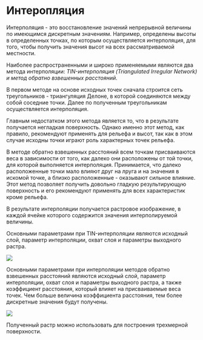 # Интеропляция

Интерполяция - это восстановление значений непрерывной величины по имеющимся дискретным значениям. Например, определены высоты в определенных точках, по которым осуществляется интерполяция, для того, чтобы получить значения высот на всех рассматриваемой местности.

Наиболее распространенными и широко применяемыми являются два метода интерполяции: *TIN-интерполяция (Triangulated Irregular Network) и метод обратно взвешенных расстояний*.

В первом методе на основе исходных точек сначала строится сеть треугольников - триангуляция Делоне, в которой соединяются между собой соседние точки. Далее по полученным треугольникам осуществляется интерполяция.

Главным недостатком этого метода является то, что в результате получается негладкая поверхность. Однако именно этот метод, как правило, рекомендуют применять для рельефа и высот, так как в этом случае исходны точки играют роль характерных точек рельефа.

В методе обратно взвешенных расстояний всем точкам присваиваются веса в зависимости от того, как далеко они расположены от той точки, для которой выполняется интерполяция. Принимается, что далеко расположенные точки мало влияют друг на лруга и на значения в искомой точке, а близко расположенные - оказывают сильное влияние. Этот метод позволяет получить довольно гладкую результирующую поверхность и его рекомендуют применять для всех характеристик кроме рельефа.

В результате интерполяции получается растровое изображение, в каждой ячейке которого содержится значения интерполируемой величины.

Основными параметрами при TIN-интерполяции являются исходный слой, параметр интерполяции, охват слоя и параметры выходного растра.

![](figures/63.png)

Основными параметрами при интерполяции методов обратно взвешенных расстояний являются исходный слой, параметр интерполяции, охват слоя и параметры выходного растра, а также коэффициент расстояния, который влияет на присваиваемые веса точек. Чем больше величина коэффициента расстояния, тем более дискретные значения будут получены.

![](figures/64.png)

Полученный растр можно использовать для построения трехмерной поверхности.
